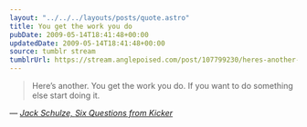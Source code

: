 ```yaml
---
layout: "../../../layouts/posts/quote.astro"
title: You get the work you do
pubDate: 2009-05-14T18:41:48+00:00
updatedDate: 2009-05-14T18:41:48+00:00
source: tumblr stream
tumblrUrl: https://stream.anglepoised.com/post/107799230/heres-another-you-get-the-work-you-do-if-you
---
```


> Here’s another. You get the work you do. If you want to do something else start doing it.

— <cite>[Jack Schulze, _Six Questions from Kicker_](http://www.kickerstudio.com/blog/2009/05/six-questions-from-kicker-jack-schulze/)</cite>
